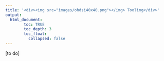 ---
title: '<div><img src="images/ohdsi40x40.png"></img> Tooling</div>'
output: 
  html_document:
        toc: TRUE
        toc_depth: 3
        toc_float:
          collapsed: false
---

[to do]
